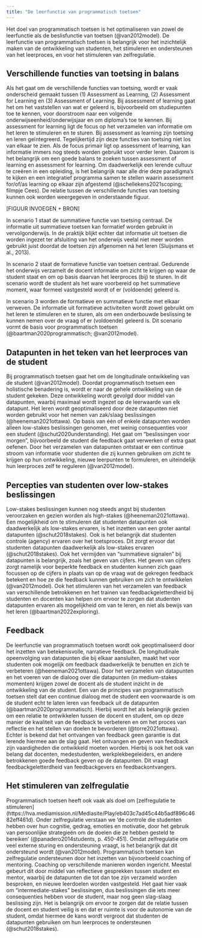 ```yaml
---
title: "De leerfunctie van programmatisch toetsen"
---
```


::: {.lead}

Het doel van programmatisch toetsen is het optimaliseren van zowel de leerfunctie als de beslisfunctie van toetsen (@van2012model). De leerfunctie van programmatisch toetsen is belangrijk voor het inzichtelijk maken van de ontwikkeling van studenten, het stimuleren en ondersteunen van het leerproces, en voor het stimuleren van zelfregulatie.  

:::

## Verschillende functies van toetsing in balans 

Als het gaat om de verschillende functies van toetsing, wordt er vaak onderscheid gemaakt tussen (1) Assessment as Learning, (2) Assessment for Learning en (3) Assessment of Learning. Bij assessment of learning gaat het om het vaststellen van wat er geleerd is, bijvoorbeeld om studiepunten toe te kennen, voor doorstroom naar een volgende onderwijseenheid/onderwijsjaar en om diploma’s toe te kennen. Bij assessment for learning ligt de focus op het verzamelen van informatie om het leren te stimuleren en te sturen. Bij assessment as learning zijn toetsing en leren geïntegreerd. Tegelijkertijd zijn deze functies van toetsing niet los van elkaar te zien. Als de focus primair ligt op assessment of learning, kan informatie immers nog steeds worden gebruikt voor verder leren. Daarom is het belangrijk om een goede balans te zoeken tussen assessment of learning en assessment for learning. Om daadwerkelijk een lerende cultuur te creëren in een opleiding, is het belangrijk naar alle drie deze paradigma’s te kijken en een integratief programma samen te stellen waarin assessment for/of/as learning op elkaar zijn afgestemd (@schellekens2021scoping; filmpje Cees). De relatie tussen de verschillende functies van toetsing kunnen ook worden weergegeven in onderstaande figuur.   

[FIGUUR INVOEGEN + BRON]

In scenario 1 staat de summatieve functie van toetsing centraal. De informatie uit summatieve toetsen kan formatief worden gebruikt in vervolgonderwijs. In de praktijk blijkt echter dat informatie uit toetsen die worden ingezet ter afsluiting van het onderwijs veelal niet meer worden gebruikt juist doordat de toetsen zijn afgenomen ná het leren (Sluijsmans et al., 2013).  

In scenario 2 staat de formatieve functie van toetsen centraal. Gedurende het onderwijs verzamelt de docent informatie om zicht te krijgen op waar de student staat en om op basis daarvan het leerproces (bij) te sturen. In dit scenario wordt de student als het ware voorbereid op het summatieve moment, waar formeel vastgesteld wordt of er (voldoende) geleerd is.  

In scenario 3 worden de formatieve en summatieve functie met elkaar verweven. De informatie uit formatieve activiteiten wordt zowel gebruikt om het leren te stimuleren en te sturen, als om een onderbouwde beslissing te kunnen nemen over de vraag of er (voldoende) geleerd is. Dit scenario vormt de basis voor programmatisch toetsen (@baartman2020programmatisch; @van2012model).  
 
## Datapunten in het teken van het leerproces van de student 

Bij programmatisch toetsen gaat het om de longitudinale ontwikkeling van de student (@van2012model). Doordat programmatisch toetsen een holistische benadering is, wordt er naar de gehele ontwikkeling van de student gekeken. Deze ontwikkeling wordt gevolgd door middel van datapunten, waarbij maximaal wordt ingezet op de leerwaarde van elk datapunt. Het leren wordt geoptimaliseerd door deze datapunten niet worden gebruikt voor het nemen van zak/slaag beslissingen (@heeneman2021ottawa). Op basis van één of enkele datapunten worden alleen low-stakes beslissingen genomen, met weinig consequenties voor een student (@schut2020understanding). Het gaat om “beslissingen voor morgen”, bijvoorbeeld de student die feedback gaat verwerken of extra gaat oefenen. Door het verzamelen van datapunten ontstaat er een continue stroom van informatie voor studenten die zij kunnen gebruiken om zicht te krijgen op hun ontwikkeling, nieuwe leerpunten te formuleren, en uiteindelijk hun leerproces zelf te reguleren (@van2012model).  

## Percepties van studenten over low-stakes beslissingen 

Low-stakes beslissingen kunnen nog steeds angst bij studenten veroorzaken en gezien worden als high-stakes (@heeneman2021ottawa). Een mogelijkheid om te stimuleren dat studenten datapunten ook daadwerkelijk als low-stakes ervaren, is het inzetten van een groter aantal datapunten (@schut2018stakes). Ook is het belangrijk dat studenten controle (agency) ervaren over het toetsproces. Dit zorgt ervoor dat studenten datapunten daadwerkelijk als low-stakes ervaren (@schut2018stakes). Ook het vermijden van “summatieve signalen” bij datapunten is belangrijk, zoals het geven van cijfers. Het geven van cijfers zorgt namelijk voor beperkte feedback en studenten kunnen zich gaan focussen op de cijfers in plaats van op de vraag wat de gekregen feedback betekent en hoe ze die feedback kunnen gebruiken om zich te ontwikkelen (@van2012model). Ook het stimuleren van het verzamelen van feedback van verschillende betrokkenen en het trainen van feedbackgeletterdheid bij studenten en docenten kan helpen om ervoor te zorgen dat studenten datapunten ervaren als mogelijkheid om van te leren, en niet als bewijs van het leren (@baartman2022exploring).  

## Feedback 

De leerfunctie van programmatisch toetsen wordt ook geoptimaliseerd door het inzetten van betekenisvolle, narratieve feedback. De longitudinale opeenvolging van datapunten die bij elkaar aansluiten, maakt het voor studenten ook mogelijk om feedback daadwerkelijk te benutten en zich te verbeteren (@heeneman2021ottawa). Door het verzamelen van datapunten en het voeren van de dialoog over die datapunten (in medium-stakes momenten) krijgen zowel de docent als de student inzicht in de ontwikkeling van de student. Een van de principes van programmatisch toetsen stelt dat een continue dialoog met de student een voorwaarde is om de student echt te laten leren van feedback uit de datapunten (@baartman2020programmatisch). Hierbij wordt het als belangrijk gezien om een relatie te ontwikkelen tussen de docent en student, om op deze manier de kwaliteit van de feedback te verbeteren en om het proces van reflectie en het stellen van doelen te bevorderen (@torre2021ottawa). Echter is bekend dat het ontvangen van feedback geen garantie is dat lerende hiermee aan de slag gaat. Het ontvangen en geven van feedback zijn vaardigheden die ontwikkeld moeten worden. Hierbij is ook het ook van belang dat docenten, medestudenten, werkplekbegeleiders, en andere betrokkenen goede feedback geven op de datapunten. Dit vraagt feedbackgeletterdheid van feedbackgevers en feedbackontvangers.   

## Het stimuleren van zelfregulatie 
Programmatisch toetsen heeft ook vaak als doel om [zelfregulatie te stimuleren] (https://hva.mediamission.nl/Mediasite/Play/eb403c7ad45c44b5adf896c4682eff461d). Onder zelfregulatie verstaan we ‘de controle die studenten hebben over hun cognitie, gedrag, emoties en motivatie, door het gebruik van persoonlijke strategieën om de doelen die ze hebben gesteld te bereiken’ (@panadero2014students, p. 450-451). Omdat zelfregulatie om veel externe sturing en ondersteuning vraagt, is het belangrijk dat dit ondersteund wordt (@van2012model). Programmatisch toetsen kan zelfregulatie ondersteunen door het inzetten van bijvoorbeeld coaching of mentoring. Coaching op verschillende manieren worden ingericht. Meestal gebeurt dit door middel van reflectieve gesprekken tussen student en mentor, waarbij de datapunten die tot dan toe zijn verzameld worden besproken, en nieuwe leerdoelen worden vastgesteld. Het gaat hier vaak om “intermediate-stakes” beslissingen, dus beslissingen die iets meer consequenties hebben voor de student, maar nog geen slag-slaag beslissing zijn. Het is belangrijk om ervoor te zorgen dat de relatie tussen de docent en student veilig is en dat er ruimte is voor de autonomie van de student, omdat hiermee de kans wordt vergroot dat studenten de datapunten gebruiken om hun leerproces te ondersteunen (@schut2018stakes).  